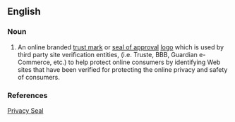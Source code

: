 ==English==
{{rfd}}
===Noun===
{{en-noun|head=[[privacy]] [[seal]]}}

# {{context|Internet|lang=en}} An online branded [[trust mark]] or [[seal of approval]] [[logo]] which is used by third party site verification entities, (i.e. Truste, BBB, Guardian e-Commerce, etc.) to help protect online consumers by identifying Web sites that have been verified for protecting the online privacy and safety of consumers.

===References===
[http://www.guardianecommerce.net Privacy Seal]